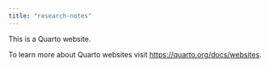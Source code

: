```yaml
---
title: "research-notes"
---
```


This is a Quarto website.

To learn more about Quarto websites visit <https://quarto.org/docs/websites>.
